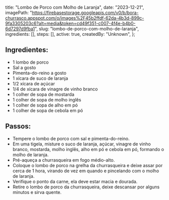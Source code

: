   title: "Lombo de Porco com Molho de Laranja",
  date: "2023-12-21",
  imagePath: "https://firebasestorage.googleapis.com/v0/b/bora-churrasco.appspot.com/o/images%2F45b2ffdf-62da-4b3d-899c-9fa3305203c6?alt=media&token=cd49f351-c007-4f4e-b4b0-6d7297d9fba1",
  slug: "lombo-de-porco-com-molho-de-laranja",
  ingredients: [],
  steps: [],
  active: true,
  createdBy: "Unknown",
};

## Ingredientes:

* 1 lombo de porco
* Sal a gosto
* Pimenta-do-reino a gosto
* 1 xícara de suco de laranja
* 1/2 xícara de açúcar
* 1/4 de xícara de vinagre de vinho branco
* 1 colher de sopa de mostarda
* 1 colher de sopa de molho inglês
* 1 colher de sopa de alho em pó
* 1 colher de sopa de cebola em pó

## Passos:

* Tempere o lombo de porco com sal e pimenta-do-reino.
* Em uma tigela, misture o suco de laranja, açúcar, vinagre de vinho branco, mostarda, molho inglês, alho em pó e cebola em pó, formando o molho de laranja.
* Pré-aqueça a churrasqueira em fogo médio-alto.
* Coloque o lombo de porco na grelha da churrasqueira e deixe assar por cerca de 1 hora, virando de vez em quando e pincelando com o molho de laranja.
* Verifique o ponto da carne, ela deve estar macia e dourada.
* Retire o lombo de porco da churrasqueira, deixe descansar por alguns minutos e sirva quente.
